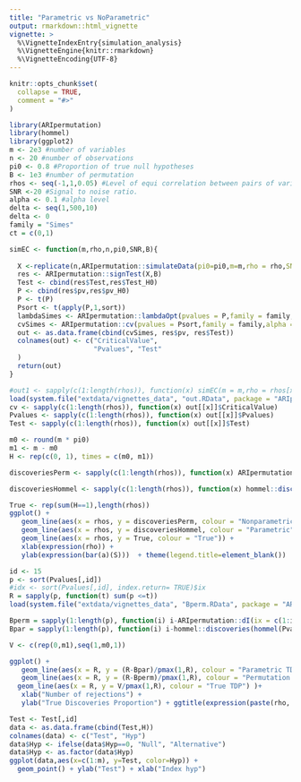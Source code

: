```yaml
---
title: "Parametric vs NoParametric"
output: rmarkdown::html_vignette
vignette: >
  %\VignetteIndexEntry{simulation_analysis}
  %\VignetteEngine{knitr::rmarkdown}
  %\VignetteEncoding{UTF-8}
---
```


```r
knitr::opts_chunk$set(
  collapse = TRUE,
  comment = "#>"
)
```


```r
library(ARIpermutation)
library(hommel)
library(ggplot2)
m <- 2e3 #number of variables
n <- 20 #number of observations
pi0 <- 0.8 #Proportion of true null hypotheses
B <- 1e3 #number of permutation
rhos <- seq(-1,1,0.05) #Level of equi correlation between pairs of variables
SNR <-20 #Signal to noise ratio. 
alpha <- 0.1 #alpha level
delta <- seq(1,500,10)
delta <- 0
family = "Simes"
ct = c(0,1)
```

```r
simEC <- function(m,rho,n,pi0,SNR,B){
  
  X <-replicate(n,ARIpermutation::simulateData(pi0=pi0,m=m,rho = rho,SNR = SNR),simplify = TRUE)
  res <- ARIpermutation::signTest(X,B)
  Test <- cbind(res$Test,res$Test_H0)
  P <- cbind(res$pv,res$pv_H0)
  P <- t(P)
  Psort <- t(apply(P,1,sort))
  lambdaSimes <- ARIpermutation::lambdaOpt(pvalues = P,family = family,ct = ct,alpha = alpha,delta = 0)
  cvSimes <- ARIpermutation::cv(pvalues = Psort,family = family,alpha = alpha,lambda = lambdaSimes,ct = ct,delta = 0)
  out <- as.data.frame(cbind(cvSimes, res$pv, res$Test))
  colnames(out) <- c("CriticalValue", 
                     "Pvalues", "Test"
  )
  return(out)
}
```

```r

#out1 <- sapply(c(1:length(rhos)), function(x) simEC(m = m,rho = rhos[x],n = n,pi0 = pi0,SNR = SNR,B=B),simplify = FALSE)
load(system.file("extdata/vignettes_data", "out.RData", package = "ARIpermutation"))
cv <- sapply(c(1:length(rhos)), function(x) out[[x]]$CriticalValue)
Pvalues <- sapply(c(1:length(rhos)), function(x) out[[x]]$Pvalues)
Test <- sapply(c(1:length(rhos)), function(x) out[[x]]$Test)

m0 <- round(m * pi0)
m1 <- m - m0
H <- rep(c(0, 1), times = c(m0, m1))

discoveriesPerm <- sapply(c(1:length(rhos)), function(x) ARIpermutation::dI(ix = c(1:m),cv = cv[,x],praw = Pvalues[,x]))

discoveriesHommel <- sapply(c(1:length(rhos)), function(x) hommel::discoveries(hommel(Pvalues[,x]),ix = c(1:m),alpha = alpha))

True <- rep(sum(H==1),length(rhos))
ggplot() +
   geom_line(aes(x = rhos, y = discoveriesPerm, colour = "Nonparametric"))+ 
   geom_line(aes(x = rhos, y = discoveriesHommel, colour = "Parametric")) +
   geom_line(aes(x = rhos, y = True, colour = "True")) +
   xlab(expression(rho)) +
   ylab(expression(bar(a)(S)))  + theme(legend.title=element_blank())

```

```r
id <- 15
p <- sort(Pvalues[,id])
#idx <- sort(Pvalues[,id], index.return= TRUE)$ix
R = sapply(p, function(t) sum(p <=t)) 
load(system.file("extdata/vignettes_data", "Bperm.RData", package = "ARIpermutation"))

Bperm = sapply(1:length(p), function(i) i-ARIpermutation::dI(ix = c(1:i),cv = cv[,id],praw = Pvalues[,id]))       
Bpar = sapply(1:length(p), function(i) i-hommel::discoveries(hommel(Pvalues[,id], simes = TRUE), ix=1:i, alpha=alpha))

V <- c(rep(0,m1),seq(1,m0,1))

ggplot() +
   geom_line(aes(x = R, y = (R-Bpar)/pmax(1,R), colour = "Parametric TDP"))+ #ylim(0,pi0+0.01) +
   geom_line(aes(x = R, y = (R-Bperm)/pmax(1,R), colour = "Permutation TDP")) +
  geom_line(aes(x = R, y = V/pmax(1,R), colour = "True TDP") )+
   xlab("Number of rejections") +
   ylab("True Discoveries Proportion") + ggtitle(expression(paste(rho, " = ", -0.3, sep = ""))) + theme(legend.title=element_blank())

```

```r
Test <- Test[,id]
data <- as.data.frame(cbind(Test,H))
colnames(data) <- c("Test", "Hyp")
data$Hyp <- ifelse(data$Hyp==0, "Null", "Alternative")
data$Hyp <- as.factor(data$Hyp)
ggplot(data,aes(x=c(1:m), y=Test, color=Hyp)) +
  geom_point() + ylab("Test") + xlab("Index hyp")

```

